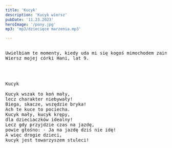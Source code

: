 ```yaml
---
title: 'Kucyk'
description: 'Kucyk wiersz'
pubDate: '11.23.2023'
heroImage: '/pony.jpg'
mp3: 'mp3/dziecięce marzenia.mp3'

---
```

<pre>

Uwielbiam te momenty, kiedy uda mi się kogoś mimochodem zainspirować. 
Wiersz mojej córki Hani, lat 9.




Kucyk

Kucyk wszak to koń mały,
lecz charakter niebywały!
Biega, skacze, wszędzie bryka!
Ach te kuce to pociecha. 
Kucyk mały, kucyk krępy,
dla dzieciaczków idealny!
Lecz gdy przyjdzie czas na jazdę,
powie głośno: - Ja na jazdę dziś nie idę!
A więc drogie dzieci,
kucyk jest towarzyszem stuleci!


</pre>
